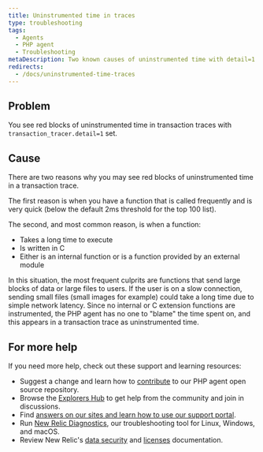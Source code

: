 ```yaml
---
title: Uninstrumented time in traces
type: troubleshooting
tags:
  - Agents
  - PHP agent
  - Troubleshooting
metaDescription: Two known causes of uninstrumented time with detail=1 in transaction traces with New Relic's PHP agent.
redirects:
  - /docs/uninstrumented-time-traces
---
```


## Problem

You see red blocks of uninstrumented time in transaction traces with `transaction_tracer.detail=1` set.

## Cause

There are two reasons why you may see red blocks of uninstrumented time in a transaction trace.

The first reason is when you have a function that is called frequently and is very quick (below the default 2ms threshold for the top 100 list).

The second, and most common reason, is when a function:

* Takes a long time to execute
* Is written in C
* Either is an internal function or is a function provided by an external module

In this situation, the most frequent culprits are functions that send large blocks of data or large files to users. If the user is on a slow connection, sending small files (small images for example) could take a long time due to simple network latency. Since no internal or C extension functions are instrumented, the PHP agent has no one to "blame" the time spent on, and this appears in a transaction trace as uninstrumented time.

## For more help

If you need more help, check out these support and learning resources:

* Suggest a change and learn how to [contribute](https://github.com/newrelic/newrelic-php-agent/issues) to our PHP agent open source repository.
* Browse the [Explorers Hub](https://discuss.newrelic.com/) to get help from the community and join in discussions.
* Find [answers on our sites and learn how to use our support portal](/docs/using-new-relic/welcome-new-relic/get-started/find-help-use-support-portal/).
* Run [New Relic Diagnostics](/docs/using-new-relic/cross-product-functions/troubleshooting/new-relic-diagnostics/), our troubleshooting tool for Linux, Windows, and macOS.
* Review New Relic's [data security](/docs/security/) and [licenses](/docs/licenses/) documentation.
